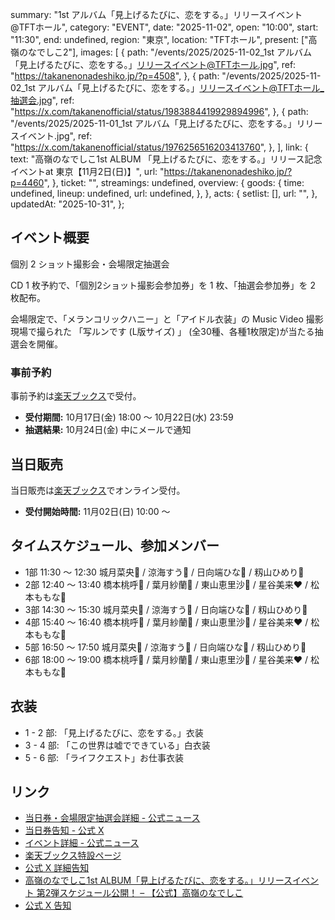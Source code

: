   summary: "1st アルバム「見上げるたびに、恋をする。」リリースイベント@TFTホール",
  category: "EVENT",
  date: "2025-11-02",
  open: "10:00",
  start: "11:30",
  end: undefined,
  region: "東京",
  location: "TFTホール",
  present: ["高嶺のなでしこ2"],
  images: [
    {
      path: "/events/2025/2025-11-02_1st アルバム「見上げるたびに、恋をする。」リリースイベント@TFTホール.jpg",
      ref: "https://takanenonadeshiko.jp/?p=4508",
    },
    {
      path: "/events/2025/2025-11-02_1st アルバム「見上げるたびに、恋をする。」リリースイベント@TFTホール_抽選会.jpg",
      ref: "https://x.com/takanenofficial/status/1983884419929894996",
    },
    {
      path: "/events/2025/2025-11-01_1st アルバム「見上げるたびに、恋をする。」リリースイベント.jpg",
      ref: "https://x.com/takanenofficial/status/1976256516203413760",
    },
  ],
  link: {
    text: "高嶺のなでしこ1st ALBUM 「見上げるたびに、恋をする。」リリース記念イベントat 東京【11月2日(日)】",
    url: "https://takanenonadeshiko.jp/?p=4460",
  },
  ticket: "",
  streamings: undefined,
  overview: {
    goods: {
      time: undefined,
      lineup: undefined,
      url: undefined,
    },
  },
  acts: {
    setlist: [],
    url: "",
  },
  updatedAt: "2025-10-31",
};

## イベント概要

個別 2 ショット撮影会・会場限定抽選会

CD 1 枚予約で、「個別2ショット撮影会参加券」を 1 枚、「抽選会参加券」を 2 枚配布。

会場限定で、「メランコリックハニー」と「アイドル衣装」の Music Video 撮影現場で撮られた
「写ルンです (L版サイズ) 」 (全30種、各種1枚限定)が当たる抽選会を開催。

### 事前予約

事前予約は[楽天ブックス](https://books.rakuten.co.jp/event/cd/takanenonadeshiko/)で受付。

- **受付期間:** 10月17日(金) 18:00 〜 10月22日(水) 23:59
- **抽選結果:** 10月24日(金) 中にメールで通知

## 当日販売

当日販売は[楽天ブックス](https://books.rakuten.co.jp/event/cd/takanenonadeshiko/)でオンライン受付。

- **受付開始時間:** 11月02日(日) 10:00 〜

## タイムスケジュール、参加メンバー

- 1部 11:30 〜 12:30 城月菜央💛 / 涼海すう🩵 / 日向端ひな💜 / 籾山ひめり💙
- 2部 12:40 〜 13:40 橋本桃呼🩷 / 葉月紗蘭🤍 / 東山恵里沙🧡 / 星谷美来❤ / 松本ももな🎀
- 3部 14:30 〜 15:30 城月菜央💛 / 涼海すう🩵 / 日向端ひな💜 / 籾山ひめり💙
- 4部 15:40 〜 16:40 橋本桃呼🩷 / 葉月紗蘭🤍 / 東山恵里沙🧡 / 星谷美来❤ / 松本ももな🎀
- 5部 16:50 〜 17:50 城月菜央💛 / 涼海すう🩵 / 日向端ひな💜 / 籾山ひめり💙
- 6部 18:00 〜 19:00 橋本桃呼🩷 / 葉月紗蘭🤍 / 東山恵里沙🧡 / 星谷美来❤ / 松本ももな🎀

## 衣装

- 1 - 2 部: 「見上げるたびに、恋をする。」衣装
- 3 - 4 部: 「この世界は嘘でできている」白衣装
- 5 - 6 部: 「ライフクエスト」お仕事衣装

## リンク

- [当日券・会場限定抽選会詳細 - 公式ニュース](https://takanenonadeshiko.jp/?p=4508)
- [当日券告知 - 公式 X](https://x.com/takanenofficial/status/1983884419929894996)
- [イベント詳細 - 公式ニュース](https://takanenonadeshiko.jp/?p=4460)
- [楽天ブックス特設ページ](https://books.rakuten.co.jp/event/cd/takanenonadeshiko/)
- [公式 X 詳細告知](https://x.com/takanenofficial/status/1979125412752949412)
- [高嶺のなでしこ1st ALBUM「見上げるたびに、恋をする。」リリースイベント 第2弾スケジュール公開！ – 【公式】高嶺のなでしこ](https://takanenonadeshiko.jp/?p=4419)
- [公式 X 告知](https://x.com/takanenofficial/status/1976256516203413760)
